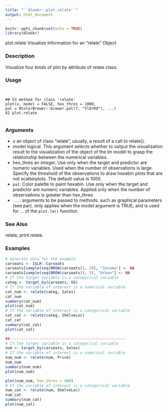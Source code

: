 ---
title: "``dlookr::plot.relate``"
output: html_document
---

```{r setup, include=FALSE}
knitr::opts_chunk$set(echo = TRUE)
library(dlookr)
```


plot.relate Visualize Information for an "relate" Object

### Description 

Visualize four kinds of plot by attribute of relate class.

### Usage 
<pre><code>

## S3 method for class 'relate'
plot(x, model = FALSE, hex_thres = 1000,
pal = RColorBrewer::brewer.pal(7, "YlOrRd"), ...)
62 plot.relate

</code></pre>
### Arguments
 
* x an object of class "relate", usually, a result of a call to relate().
* model logical. This argument selects whether to output the visualization result to the visualization of the object of the lm model to grasp the relationship between the numerical variables.
* hex_thres an integer. Use only when the target and predictor are numeric variables. Used when the number of observations is large. Specify the threshold of the observations to draw hexabin plots that are not scatterplots. The default value is 1000.
* ``pal``:   Color palette to paint hexabin. Use only when the target and predictor are numeric variables. Applied only when the number of observations is greater than hex_thres.
* ``...``: arguments to be passed to methods. such as graphical parameters (see par). only
applies when the model argument is TRUE, and is used for ... of the ``plot.lm()`` function.

### See Also
 
relate, print.relate.

### Examples
```{r}

# Generate data for the example
carseats <- ISLR::Carseats
carseats[sample(seq(NROW(carseats)), 20), "Income"] <- NA
carseats[sample(seq(NROW(carseats)), 5), "Urban"] <- NA
# If the target variable is a categorical variable
categ <- target_by(carseats, US)
# If the variable of interest is a numarical variable
cat_num <- relate(categ, Sales)
cat_num
summary(cat_num)
plot(cat_num)
# If the variable of interest is a categorical variable
cat_cat <- relate(categ, ShelveLoc)
cat_cat
summary(cat_cat)
plot(cat_cat)
```

```{r}
##---------------------------------------------------
# If the target variable is a categorical variable
num <- target_by(carseats, Sales)
# If the variable of interest is a numarical variable
num_num <- relate(num, Price)
num_num
summary(num_num)
plot(num_num)

plot(num_num, hex_thres = 400)
# If the variable of interest is a categorical variable
num_cat <- relate(num, ShelveLoc)
num_cat
summary(num_cat)
plot(num_cat)
```